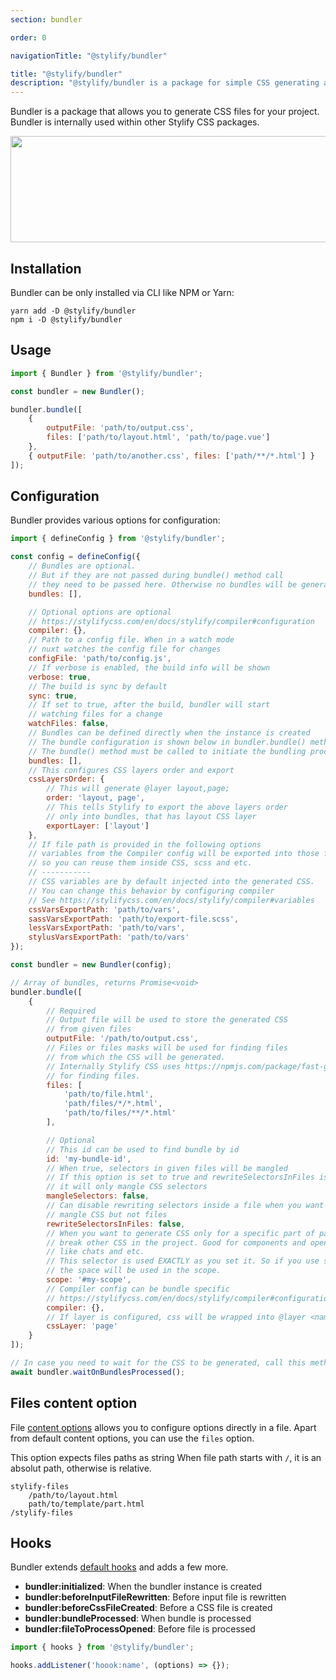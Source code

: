 ```yaml
---
section: bundler

order: 0

navigationTitle: "@stylify/bundler"

title: "@stylify/bundler"
description: "@stylify/bundler is a package for simple CSS generating and bundling in a project."
---
```


Bundler is a package that allows you to generate CSS files for your project. Bundler is internally used within other Stylify CSS packages.

<img src="/images/docs/bundler/bundler.png" alt="" width="914" height="170" loading="lazy" class="border-radius:4px" />

## Installation

Bundler can be only installed via CLI like NPM or Yarn:

```
yarn add -D @stylify/bundler
npm i -D @stylify/bundler
```

## Usage

```javascript
import { Bundler } from '@stylify/bundler';

const bundler = new Bundler();

bundler.bundle([
	{
		outputFile: 'path/to/output.css',
		files: ['path/to/layout.html', 'path/to/page.vue']
	},
	{ outputFile: 'path/to/another.css', files: ['path/**/*.html'] }
]);
```

## Configuration

Bundler provides various options for configuration:

```javascript
import { defineConfig } from '@stylify/bundler';

const config = defineConfig({
	// Bundles are optional.
	// But if they are not passed during bundle() method call
	// they need to be passed here. Otherwise no bundles will be generated
	bundles: [],

	// Optional options are optional
	// https://stylifycss.com/en/docs/stylify/compiler#configuration
	compiler: {},
	// Path to a config file. When in a watch mode
	// nuxt watches the config file for changes
	configFile: 'path/to/config.js',
	// If verbose is enabled, the build info will be shown
	verbose: true,
	// The build is sync by default
	sync: true,
	// If set to true, after the build, bundler will start
	// watching files for a change
	watchFiles: false,
	// Bundles can be defined directly when the instance is created
	// The bundle configuration is shown below in bundler.bundle() method
	// The bundle() method must be called to initiate the bundling process
	bundles: [],
	// This configures CSS layers order and export
	cssLayersOrder: {
		// This will generate @layer layout,page;
		order: 'layout, page',
		// This tells Stylify to export the above layers order
		// only into bundles, that has layout CSS layer
		exportLayer: ['layout']
	},
	// If file path is provided in the following options
	// variables from the Compiler config will be exported into those files
	// so you can reuse them inside CSS, scss and etc.
	// -----------
	// CSS variables are by default injected into the generated CSS.
	// You can change this behavior by configuring compiler
	// See https://stylifycss.com/en/docs/stylify/compiler#variables
	cssVarsExportPath: 'path/to/vars',
	sassVarsExportPath: 'path/to/export-file.scss',
	lessVarsExportPath: 'path/to/vars',
	stylusVarsExportPath: 'path/to/vars'
});

const bundler = new Bundler(config);

// Array of bundles, returns Promise<void>
bundler.bundle([
	{
		// Required
		// Output file will be used to store the generated CSS
		// from given files
		outputFile: '/path/to/output.css',
		// Files or files masks will be used for finding files
		// from which the CSS will be generated.
		// Internally Stylify CSS uses https://npmjs.com/package/fast-glob
		// for finding files.
		files: [
			'path/to/file.html',
			'path/files/*/*.html',
			'path/to/files/**/*.html'
		],

		// Optional
		// This id can be used to find bundle by id
		id: 'my-bundle-id',
		// When true, selectors in given files will be mangled
		// If this option is set to true and rewriteSelectorsInFiles is false
		// it will only mangle CSS selectors
		mangleSelectors: false,
		// Can disable rewriting selectors inside a file when you want to just
		// mangle CSS but not files
		rewriteSelectorsInFiles: false,
		// When you want to generate CSS only for a specific part of page or don't want to
		// break other CSS in the project. Good for components and open source plugins
		// like chats and etc.
		// This selector is used EXACTLY as you set it. So if you use space on the end,
		// the space will be used in the scope.
		scope: '#my-scope',
		// Compiler config can be bundle specific
		// https://stylifycss.com/en/docs/stylify/compiler#configuration
		compiler: {},
		// If layer is configured, css will be wrapped into @layer <name> {}
		cssLayer: 'page'
	}
]);

// In case you need to wait for the CSS to be generated, call this method.
await bundler.waitOnBundlesProcessed();
```


## Files content option
File [content options](/en/docs/stylify/compiler#contentoptionsprocessors) allows you to configure options directly in a file. Apart from default content options, you can use the `files` option.

<DocsSection>
<div slot="description">

This option expects files paths as string When file path starts with `/`, it is an absolut path, otherwise is relative.

</div>
<div slot="code">

```
stylify-files
	/path/to/layout.html
	path/to/template/part.html
/stylify-files
```

</div>
</DocsSection>

## Hooks

Bundler extends [default hooks](/en/docs/stylify/compiler#hooks) and adds a few more.

<DocsSection>
<div slot="description">

- **bundler:initialized**: When the bundler instance is created
- **bundler:beforeInputFileRewritten**: Before input file is rewritten
- **bundler:beforeCssFileCreated**: Before a CSS file is created
- **bundler:bundleProcessed**: When bundle is processed
- **bundler:fileToProcessOpened**: Before file is processed

</div>
<div slot="code">

```javascript
import { hooks } from '@stylify/bundler';

hooks.addListener('hoook:name', (options) => {});
```

</div>
</DocsSection>

<WhereToNext packageName={null} />

